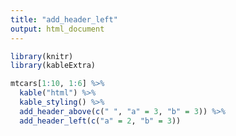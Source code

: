 ```yaml
---
title: "add_header_left"
output: html_document
---
```


```r
library(knitr)
library(kableExtra)

mtcars[1:10, 1:6] %>%
  kable("html") %>%
  kable_styling() %>%
  add_header_above(c(" ", "a" = 3, "b" = 3)) %>%
  add_header_left(c("a" = 2, "b" = 3)) 
```
